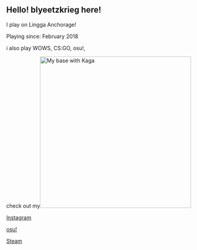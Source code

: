 
==Hello! blyeetzkrieg here!==
I play on Lingga Anchorage!                               

Playing since: February 2018

i also play WOWS, CS:GO, osu!,

check out my[[File:Pangkalangw2.png|thumb|400px|My base with Kaga]]

[http://instagram.com/monassama Instagram]

[https://osu.ppy.sh/u/wayanmonas osu!]

[https://steamcommunity.com/id/monassama/ Steam]                                                                                                                              
